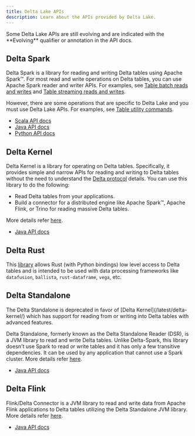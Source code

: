 ```yaml
---
title: Delta Lake APIs
description: Learn about the APIs provided by Delta Lake.
---
```


<Aside type="note">
Some Delta Lake APIs are still evolving and are indicated with the **Evolving** qualifier or annotation in the API docs.
</Aside>

## Delta Spark

Delta Spark is a library for reading and writing Delta tables using Apache Spark™. For most read and write operations on Delta tables, you can use Apache Spark reader and writer APIs. For examples, see [Table batch reads and writes](/latest/apache-spark-connector/table-batch-reads-and-writes/) and [Table streaming reads and writes](/latest/apache-spark-connector/table-streaming-reads-and-writes/).

However, there are some operations that are specific to Delta Lake and you must use Delta Lake APIs. For examples, see [Table utility commands](/latest/apache-spark-connector/table-utility-commands/).

- [Scala API docs](https://docs.delta.io/latest/api/scala/spark/io/delta/tables/index.html)
- [Java API docs](https://docs.delta.io/latest/api/java/spark/index.html)
- [Python API docs](https://docs.delta.io/latest/api/python/spark/index.html)

## Delta Kernel

Delta Kernel is a library for operating on Delta tables. Specifically, it provides simple and narrow APIs for reading and writing to Delta tables without the need to understand the [Delta protocol](https://github.com/delta-io/delta/blob/master/PROTOCOL.md) details. You can use this library to do the following:

- Read Delta tables from your applications.
- Build a connector for a distributed engine like Apache Spark™, Apache Flink, or Trino for reading massive Delta tables.

More details refer [here](https://github.com/delta-io/delta/blob/branch-3.0/kernel/USER_GUIDE.md).

- [Java API docs](https://docs.delta.io/latest/api/java/kernel/index.html)

## Delta Rust

This [library](https://docs.rs/deltalake/latest/deltalake/) allows Rust (with Python bindings) low level access to Delta tables and is intended to be used with data processing frameworks like `datafusion`, `ballista`, `rust-dataframe`, `vega`, etc.

## Delta Standalone

<Aside type="caution">
The Delta Standalone is deprecated in favor of [Delta Kernel](/latest/delta-kernel/) which has support for reading from or writing into Delta tables with advanced features.
</Aside>

Delta Standalone, formerly known as the Delta Standalone Reader (DSR), is a JVM library to read and write Delta tables. Unlike Delta-Spark, this library doesn't use Spark to read or write tables and it has only a few transitive dependencies. It can be used by any application that cannot use a Spark cluster. More details refer [here](https://github.com/delta-io/delta/blob/master/connectors/README.md).

- [Java API docs](https://docs.delta.io/latest/api/java/standalone/index.html)

## Delta Flink

Flink/Delta Connector is a JVM library to read and write data from Apache Flink applications to Delta tables utilizing the Delta Standalone JVM library. More details refer [here](https://github.com/delta-io/delta/blob/master/connectors/flink/README.md).

- [Java API docs](https://docs.delta.io/latest/api/java/flink/index.html)
